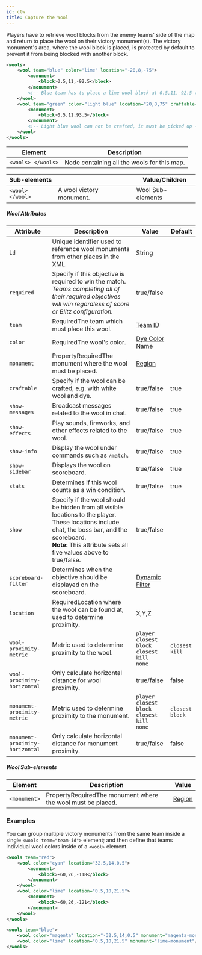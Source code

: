 ```yaml
---
id: ctw
title: Capture the Wool
---
```


Players have to retrieve wool blocks from the enemy teams' side of the map and return to place the wool on their victory monument(s). 
The victory monument's area, where the wool block is placed, is protected by default to prevent it from being blocked with another block.

```xml
<wools>
    <wool team="blue" color="lime" location="-20,8,-75">
        <monument>
            <block>0.5,11,-92.5</block>
        </monument>
        <!-- Blue team has to place a lime wool block at 0.5,11,-92.5 to win -->
    </wool>
    <wool team="green" color="light blue" location="20,8,75" craftable="false">
        <monument>
            <block>0.5,11,93.5</block>
        </monument>
        <!-- Light blue wool can not be crafted, it must be picked up -->
    </wool>
</wools>
```

| Element | Description |
|---|---|
| `<wools> </wools>` | Node containing all the wools for this map. | |

| Sub-elements || Value/Children |
|---|---|---|
| `<wool> </wool>` | A wool victory monument. | <span className="badge badge--secondary">Wool Sub-elements</span> |

##### Wool Attributes

| Attribute | Description | Value | Default |
|---|---|---|---|
| `id` | Unique identifier used to reference wool monuments from other places in the XML. | <span className="badge badge--primary">String</span> |
| `required` | Specify if this objective is required to win the match.<br />*Teams completing all of their required objectives will win regardless of score or Blitz configuration.* | <span className="badge badge--primary">true/false</span> |
| `team` | <span className="badge badge--danger">Required</span>The team which must place this wool. | [Team ID](/docs/modules/format/teams) |
| `color` | <span className="badge badge--danger">Required</span>The wool's color. | [Dye Color Name](/docs/reference/misc/colors) |
| `monument` | <span className="badge badge--secondary" title="Can be either this attribute or a sub-element." >Property</span><span className="badge badge--danger">Required</span>The monument where the wool must be placed. | [Region](/docs/modules/mechanics/regions) |
| `craftable` | Specify if the wool can be crafted, e.g. with white wool and dye. | <span className="badge badge--primary">true/false</span> | true |
| `show-messages` | Broadcast messages related to the wool in chat. | <span className="badge badge--primary">true/false</span> | true |
| `show-effects` | Play sounds, fireworks, and other effects related to the wool. | <span className="badge badge--primary">true/false</span> | true |
| `show-info` | Display the wool under commands such as `/match`. | <span className="badge badge--primary">true/false</span> | true |
| `show-sidebar` | Displays the wool on scoreboard. | <span className="badge badge--primary">true/false</span> | true |
| `stats` | Determines if this wool counts as a win condition. | <span className="badge badge--primary">true/false</span> | true |
| `show` | Specify if the wool should be hidden from all visible locations to the player. These locations include chat, the boss bar, and the scoreboard.<br />**Note:** This attribute sets all five values above to true/false. | <span className="badge badge--primary">true/false</span> |
| `scoreboard-filter` | Determines when the objective should be displayed on the scoreboard. | [Dynamic Filter](/docs/modules/mechanics/filters#dynamic-filters) | |
| `location` | <span className="badge badge--danger" title="Required after proto 1.3.4">Required</span>Location where the wool can be found at, used to determine proximity. | <span className="badge badge--primary">X,Y,Z</span> |
| `wool-proximity-metric` | Metric used to determine proximity to the wool. | `player`<br />`closest block`<br />`closest kill`<br />`none` | `closest kill` |
| `wool-proximity-horizontal` | Only calculate horizontal distance for wool proximity. | <span className="badge badge--primary">true/false</span> | false |
| `monument-proximity-metric` | Metric used to determine proximity to the monument. | `player`<br />`closest block`<br />`closest kill`<br />`none` | `closest block` |
| `monument-proximity-horizontal` | Only calculate horizontal distance for monument proximity. | <span className="badge badge--primary">true/false</span> | false |

##### Wool Sub-elements

| Element | Description | Value |
|---|---|---|
| `<monument>` | <span className="badge badge--secondary" title="Can be either this sub-element or an attribute.">Property</span><span className="badge badge--danger">Required</span>The monument where the wool must be placed. | [Region](/docs/modules/mechanics/regions) |

### Examples

You can group multiple victory monuments from the same team inside a single `<wools team="team-id">` element; and then define that teams individual wool colors inside of a `<wool>` element.

```xml
<wools team="red">
    <wool color="cyan" location="32.5,14,0.5">
        <monument>
            <block>-60,26,-118</block>
        </monument>
    </wool>
    <wool color="lime" location="0.5,10,21.5">
        <monument>
            <block>-60,26,-121</block>
        </monument>
    </wool>
</wools>

<wools team="blue">
    <wool color="magenta" location="-32.5,14,0.5" monument="magenta-monument"/>
    <wool color="lime" location="0.5,10,21.5" monument="lime-monument"/>
</wools>
```
